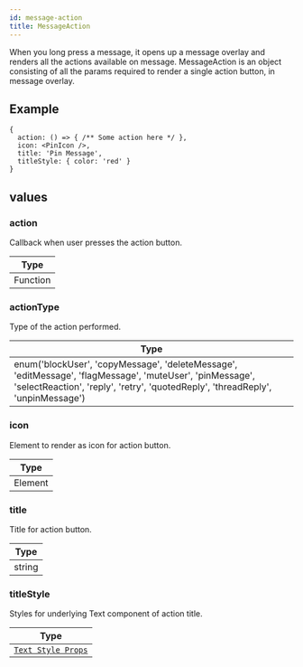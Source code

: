 ```yaml
---
id: message-action
title: MessageAction
---
```


When you long press a message, it opens up a message overlay and renders all the actions available on message. MessageAction is an object consisting of all the params required to render a single action button, in message overlay.

## Example

```tsx
{
  action: () => { /** Some action here */ },
  icon: <PinIcon />,
  title: 'Pin Message',
  titleStyle: { color: 'red' }
}
```

## values

### action

Callback when user presses the action button.

| Type |
| - |
| Function |


### actionType

Type of the action performed.

| Type |
| - |
| enum('blockUser', 'copyMessage', 'deleteMessage', 'editMessage', 'flagMessage', 'muteUser', 'pinMessage', 'selectReaction', 'reply', 'retry', 'quotedReply', 'threadReply', 'unpinMessage') |

### icon

Element to render as icon for action button.

| Type |
| - |
| Element |

### title

Title for action button.

| Type |
| - |
| string |

### titleStyle

Styles for underlying Text component of action title.

| Type |
| - |
| [`Text Style Props`](https://reactnative.dev/docs/text-style-props#props) |

